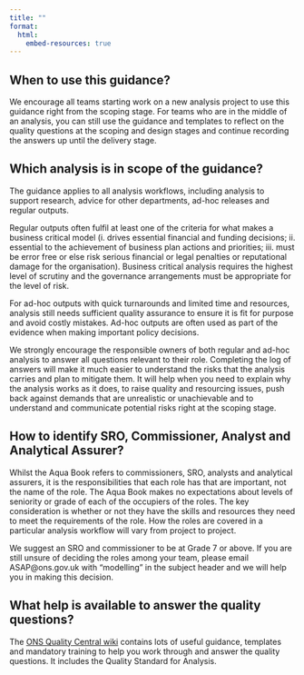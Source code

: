 ```yaml
---
title: ""
format:
  html:
    embed-resources: true
---
```


## When to use this guidance?

We encourage all teams starting work on a new analysis project to use this guidance right from the scoping stage. For teams who are in the middle of an analysis, you can still use the guidance and templates to reflect on the quality questions at the scoping and design stages and continue recording the answers up until the delivery stage. 

## Which analysis is in scope of the guidance?

The guidance applies to all analysis workflows, including analysis to support research, advice for other departments, ad-hoc releases and regular outputs.  

Regular outputs often fulfil at least one of the criteria for what makes a business critical model (i. drives essential financial and funding decisions; ii. essential to the achievement of business plan actions and priorities; iii. must be error free or else risk serious financial or legal penalties or reputational damage for the organisation). Business critical analysis requires the highest level of scrutiny and the governance arrangements must be appropriate for the level of risk.  

For ad-hoc outputs with quick turnarounds and limited time and resources, analysis still needs sufficient quality assurance to ensure it is fit for purpose and avoid costly mistakes. Ad-hoc outputs are often used as part of the evidence when making important policy decisions.  

We strongly encourage the responsible owners of both regular and ad-hoc analysis to answer all questions relevant to their role. Completing the log of answers will make it much easier to understand the risks that the analysis carries and plan to mitigate them. It will help when you need to explain why the analysis works as it does, to raise quality and resourcing issues, push back against demands that are unrealistic or unachievable and to understand and communicate potential risks right at the scoping stage.

## How to identify SRO, Commissioner, Analyst and Analytical Assurer?

Whilst the Aqua Book refers to commissioners, SRO, analysts and analytical assurers, it is the responsibilities that each role has that are important, not the name of the role. The Aqua Book makes no expectations about levels of seniority or grade of each of the occupiers of the roles. The key consideration is whether or not they have the skills and resources they need to meet the requirements of the role. How the roles are covered in a particular analysis workflow will vary from project to project. 

We suggest an SRO and commissioner to be at Grade 7 or above. If you are still unsure of deciding the roles among your team, please email ASAP@ons.gov.uk with "modelling" in the subject header and we will help you in making this decision. 

## What help is available to answer the quality questions?

The [ONS Quality Central wiki](https://officenationalstatistics.sharepoint.com/sites/onswiki/SitePages/Quality-Central.aspx) contains lots of useful guidance, templates and mandatory training to help you work through and answer the quality questions. It includes the Quality Standard for Analysis.